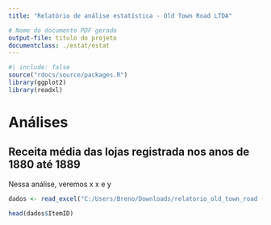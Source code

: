 ```yaml
---
title: "Relatório de análise estatística - Old Town Road LTDA"

# Nome do documento PDF gerado
output-file: titulo do projeto
documentclass: ./estat/estat
---
```


```r
#| include: false
source("rdocs/source/packages.R")
library(ggplot2)
library(readxl)
```

# Análises
## Receita média das lojas registrada nos anos de 1880 até 1889
Nessa análise, veremos x x e y
```r
dados <- read_excel("C:/Users/Breno/Downloads/relatorio_old_town_road (1).xlsx")

head(dados$ItemID)
```


